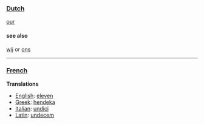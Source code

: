 ===[[Dutch]]===
[[our]]
====see also====
[[wij]] or [[ons]]
----
===[[French]]===

'''Translations'''

*[[English]]: [[eleven]]
*[[Greek]]: [[hendeka]]
*[[Italian]]: [[undici]]
*[[Latin]]: [[undecem]]